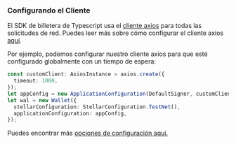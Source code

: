 
### Configurando el Cliente

El SDK de billetera de Typescript usa el [cliente axios](https://axios-http.com/docs/intro) para todas las solicitudes de red. Puedes leer más sobre cómo configurar el cliente axios [aquí](https://axios-http.com/docs/instance).

Por ejemplo, podemos configurar nuestro cliente axios para que esté configurado globalmente con un tiempo de espera:

<CodeExample>

```typescript
const customClient: AxiosInstance = axios.create({
  timeout: 1000,
});
let appConfig = new ApplicationConfiguration(DefaultSigner, customClient);
let wal = new Wallet({
  stellarConfiguration: StellarConfiguration.TestNet(),
  applicationConfiguration: appConfig,
});
```

</CodeExample>

Puedes encontrar más [opciones de configuración aquí.](https://axios-http.com/docs/req_config)
